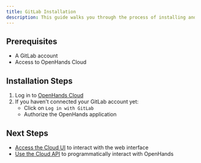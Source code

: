 ```yaml
---
title: GitLab Installation
description: This guide walks you through the process of installing and configuring OpenHands Cloud for your GitLab repositories.
---
```


## Prerequisites

- A GitLab account
- Access to OpenHands Cloud

## Installation Steps

1. Log in to [OpenHands Cloud](https://app.all-hands.dev)
2. If you haven't connected your GitLab account yet:
   - Click on `Log in with GitLab`
   - Authorize the OpenHands application



## Next Steps

- [Access the Cloud UI](./cloud-ui.md) to interact with the web interface
- [Use the Cloud API](./cloud-api.md) to programmatically interact with OpenHands
